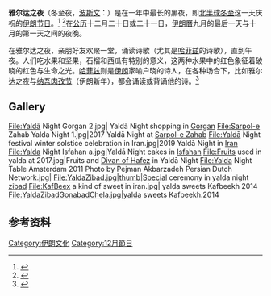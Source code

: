 {{增加來源|time=2016-09-27T14:14:25+00:00}}
'''雅尔达之夜'''（冬至夜，[[波斯文|波斯文]]：'''{{lang | fa |شب یلدا}}'''）是在一年中最长的黑夜，即[[北半球|北半球]][[冬至|冬至]]这一天庆祝的[[伊朗|伊朗]][[节日|节日]]。<ref>{{Cite book | author = [[卡勒德·胡赛尼|卡勒德·胡赛尼]]| others = [[李继宏|李继宏]] | title = 追风筝的人 | url = https://archive.org/details/zhuifengzhengder0000hoss| location = 上海 | publisher = [[上海人民出版社|上海人民出版社]] | date = 2006年 | ISBN = 978-7-208-06164-4 }}</ref> <ref>{{Cite book | author = [[陸瑾，張立明|陸瑾，張立明]] | title = 伊朗: 東西方文明的匯合點 | location = 香港 | publisher = [[香港城市大学出版社|香港城市大学出版社]] | date = 2011年 | ISBN = 978-962-937-157-9 | page=257 }}</ref>在[[公历|公历]]十二月二十日或二十一日，[[伊朗曆|伊朗曆]]九月的最后一天与十月的第一天之间的夜晚。

在雅尔达之夜，亲朋好友欢聚一堂，诵读诗歌（尤其是[[哈菲兹|哈菲兹]]的诗歌），直到午夜。人们吃水果和坚果，石榴和西瓜有特别的意义，这两种水果中的红色象征着破晓的红色与生命之光。[[哈菲兹_(诗人)|哈菲兹]]则是[[伊朗|伊朗]]家喻户晓的诗人，在各种场合下，比如雅尔达之夜与[[纳吾肉孜节|纳吾肉孜节]]（伊朗新年），都会诵读或背诵他的诗。<ref>{{Cite web |url=http://www.iranicaonline.org/articles/sada-festival |title=SADA FESTIVAL |work=Encyclopædia Iranica |access-date=2016-09-27 |archive-date=2021-03-10 |archive-url=https://web.archive.org/web/20210310112618/https://iranicaonline.org/articles/sada-festival |dead-url=no }}</ref>

== Gallery ==
<gallery mode="packed">
File:Yaldā Night Gorgan 2.jpg| Yaldā Night shopping in [[Gorgan|Gorgan]]
File:Sarpol-e Zahab Yalda Night 1.jpg|2017 Yaldā Night at [[Sarpol-e_Zahab|Sarpol-e Zahab]]
File:Yaldā Night festival winter solstice celebration in Iran.jpg|2019 Yaldā Night in [[Iran|Iran]]
File:Yalda Night Isfahan a.jpg|Yaldā Night cakes in [[Isfahan|Isfahan]]
File:Fruits used in yalda at 2017.jpg|Fruits and [[Hafez|Divan of Hafez]] in Yaldā Night
File:Yalda Night Table Amsterdam 2011 Photo by Pejman Akbarzadeh Persian Dutch Network.jpg|
File:YaldaZibad.jpg|thumb|Special ceremony in yalda night [[zibad|zibad]]
File:KafBeex a kind of sweet in iran.jpg| yalda sweets Kafbeekh 2014
File:YaldaZibadGonabadChela.jpg|yalda sweets Kafbeekh.2014
</gallery>

== 参考资料 ==
<references />
[[Category:伊朗文化|Category:伊朗文化]]
[[Category:12月節日|Category:12月節日]]